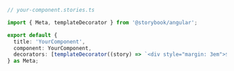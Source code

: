 ```ts
// your-component.stories.ts

import { Meta, templateDecorator } from '@storybook/angular';

export default {
  title: 'YourComponent',
  component: YourComponent,
  decorators: [templateDecorator((story) => `<div style="margin: 3em">${story}</div>`)],
} as Meta;
```
